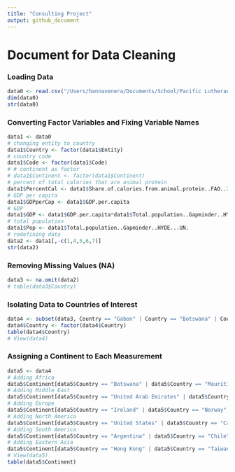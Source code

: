 ```yaml
---
title: "Consulting Project"
output: github_document
---
```


# Document for Data Cleaning 

### Loading Data
```r
data0 <- read.csv("/Users/hannavenera/Documents/School/Pacific Lutheran University/Classes/Classes 2020-2021/Spring 2021/STAT 348/Consulting Project/share-of-calories-from-animal-protein-vs-gdp-per-capita.csv", header = TRUE)
dim(data0)
str(data0)
```

### Converting Factor Variables and Fixing Variable Names
```r
data1 <- data0
# changing entity to country
data1$Country <- factor(data1$Entity)
# country code
data1$Code <- factor(data1$Code)
# # continent as factor
# data1$Continent <- factor(data1$Continent)
# percent of total calories that are animal protein
data1$PercentCal <- data1$Share.of.calories.from.animal.protein..FAO..2017..
# GDP per capita
data1$GDPperCap <- data1$GDP.per.capita
# GDP
data1$GDP <- data1$GDP.per.capita*data1$Total.population..Gapminder..HYDE...UN.
# total population
data1$Pop <- data1$Total.population..Gapminder..HYDE...UN.
# redefining data
data2 <- data1[,-c(1,4,5,6,7)]
str(data2)
```

### Removing Missing Values (NA)
```r
data3 <- na.omit(data2)
# table(data3$Country)
```

### Isolating Data to Countries of Interest
```r
data4 <- subset(data3, Country == "Gabon" | Country == "Botswana" | Country == "Mauritius" | Country == "Kuwait" | Country == "United Arab Emirates" | Country == "Saudi Arabia" | Country == "Norway" | Country == "Switzerland" | Country == "Ireland" | Country == "United States" | Country == "Canada" | Country == "Trinidad and Tobago" | Country == "Venezuela" | Country == "Chile" | Country == "Argentina" | Country == "Hong Kong" | Country == "Taiwan" | Country == "Japan")
data4$Country <- factor(data4$Country)
table(data4$Country)
# View(data4)
```

### Assigning a Continent to Each Measurement
```r
data5 <- data4
# Adding Africa
data5$Continent[data5$Country == "Botswana" | data5$Country == "Mauritius" | data5$Country == "Gabon"] <- "Africa"
# Adding Middle East
data5$Continent[data5$Country == "United Arab Emirates" | data5$Country == "Kuwait" | data5$Country == "Saudi Arabia"] <- "Middle East"
# Adding Europe
data5$Continent[data5$Country == "Ireland" | data5$Country == "Norway" | data5$Country == "Switzerland"] <- "Europe"
# Adding North America
data5$Continent[data5$Country == "United States" | data5$Country == "Canada" | data5$Country == "Trinidad and Tobago"] <- "North America"
# Adding South America
data5$Continent[data5$Country == "Argentina" | data5$Country == "Chile" | data5$Country == "Venezuela"] <- "South America"
# Adding Eastern Asia
data5$Continent[data5$Country == "Hong Kong" | data5$Country == "Taiwan" | data5$Country == "Japan"] <- "Eastern Asia"
# View(data5)
table(data5$Continent)
```




